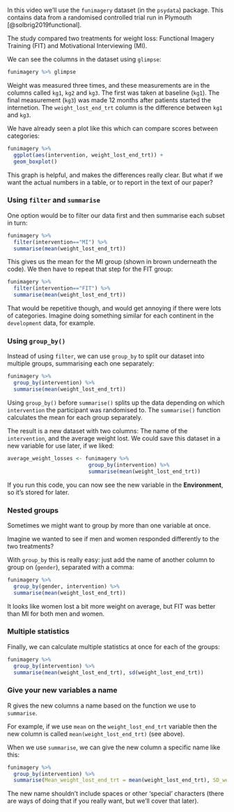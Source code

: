 In this video we'll use the `funimagery` dataset (in the `psydata`) package.
This contains data from a randomised controlled trial run in
Plymouth [@solbrig2019functional].

The study compared two treatments for weight loss: Functional
Imagery Training (FIT) and Motivational Interviewing (MI).


We can see the columns in the dataset using `glimpse`:

```r
funimagery %>% glimpse
```

Weight was measured three times, and these measurements are in the columns called `kg1`, `kg2` and `kg3`. The first was taken at baseline (`kg1`). The final measurement (`kg3`) was made 12 months after patients started the internetion. The `weight_lost_end_trt` column is the difference between `kg1` and `kg3`.



We have already seen a plot like this which can compare scores between categories:

```r
funimagery %>%
  ggplot(aes(intervention, weight_lost_end_trt)) +
  geom_boxplot()
```


This graph is helpful, and makes the differences really clear. But what if we want the actual numbers in a table, or to report in the text of our paper?



### Using `filter` and `summarise`

One option would be to filter our data first and then summarise each subset in turn:

```r
funimagery %>%
  filter(intervention=="MI") %>%
  summarise(mean(weight_lost_end_trt))
```

This gives us the mean for the MI group (shown in brown underneath the code). We then have to repeat that step for the FIT group:

```r
funimagery %>%
  filter(intervention=="FIT") %>%
  summarise(mean(weight_lost_end_trt))
```


That would be repetitive though, and would get annoying if there were lots of categories. Imagine doing something
similar for each continent in the `development` data, for example.


### Using `group_by()`

Instead of using `filter`, we can use `group_by` to split our dataset into multiple groups, summarising each one separately:


```r
funimagery %>%
  group_by(intervention) %>%
  summarise(mean(weight_lost_end_trt))
```


Using `group_by()` before `summarise()` splits up the data depending on which `intervention` the participant
was randomised to.  The `summarise()` function calculates the mean for each group separately.

The result is a new dataset with two columns: The name of the `intervention`, and the average weight lost. We could save this dataset in a new variable for use later, if we liked:

```r
average_weight_losses <- funimagery %>%
                          group_by(intervention) %>%
                          summarise(mean(weight_lost_end_trt))
```

If you run this code, you can now see the new variable in the **Environment**, so it's stored for later.



### Nested groups

Sometimes we might want to group by more than one variable at once.

Imagine we wanted to see if men and women responded differently to the two treatments?

With `group_by` this is really easy: just add the name of another column to group on (`gender`), separated with a comma:

```r
funimagery %>%
  group_by(gender, intervention) %>%
  summarise(mean(weight_lost_end_trt))
```


It looks like women lost a bit more weight on average, but FIT was better than MI for both men and women.



### Multiple statistics

Finally, we can calculate multiple statistics at once for each of the groups:

```r
funimagery %>%
  group_by(intervention) %>%
  summarise(mean(weight_lost_end_trt), sd(weight_lost_end_trt))
```


### Give your new variables a name

R gives the new columns a name based on the function we use to `summarise`.

For example, if we use `mean` on the `weight_lost_end_trt` variable then the new column is called `mean(weight_lost_end_trt)` (see above).

When we use `summarise`, we can give the new column a specific name like this:


```r
funimagery %>%
  group_by(intervention) %>%
  summarise(Mean_weight_lost_end_trt = mean(weight_lost_end_trt), SD_weight_lost_end_trt = sd(weight_lost_end_trt))
```

The new name shouldn't include spaces or other 'special' characters (there are ways of
doing that if you really want, but we'll cover that later).
